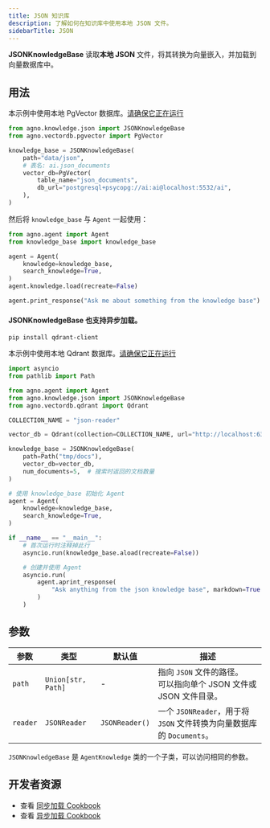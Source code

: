 ```yaml
---
title: JSON 知识库
description: 了解如何在知识库中使用本地 JSON 文件。
sidebarTitle: JSON
---
```


**JSONKnowledgeBase** 读取**本地 JSON** 文件，将其转换为向量嵌入，并加载到向量数据库中。

## 用法

<Note>

本示例中使用本地 PgVector 数据库。[请确保它正在运行](https://docs.agno.com/vectordb/pgvector)

</Note>

```python knowledge_base.py
from agno.knowledge.json import JSONKnowledgeBase
from agno.vectordb.pgvector import PgVector

knowledge_base = JSONKnowledgeBase(
    path="data/json",
    # 表名: ai.json_documents
    vector_db=PgVector(
        table_name="json_documents",
        db_url="postgresql+psycopg://ai:ai@localhost:5532/ai",
    ),
)
```

然后将 `knowledge_base` 与 `Agent` 一起使用：

```python agent.py
from agno.agent import Agent
from knowledge_base import knowledge_base

agent = Agent(
    knowledge=knowledge_base,
    search_knowledge=True,
)
agent.knowledge.load(recreate=False)

agent.print_response("Ask me about something from the knowledge base")
```

#### JSONKnowledgeBase 也支持异步加载。

```shell
pip install qdrant-client
```
本示例中使用本地 Qdrant 数据库。[请确保它正在运行](https://docs.agno.com/vectordb/qdrant)

```python async_knowledge_base.py
import asyncio
from pathlib import Path

from agno.agent import Agent
from agno.knowledge.json import JSONKnowledgeBase
from agno.vectordb.qdrant import Qdrant

COLLECTION_NAME = "json-reader"

vector_db = Qdrant(collection=COLLECTION_NAME, url="http://localhost:6333")

knowledge_base = JSONKnowledgeBase(
    path=Path("tmp/docs"),
    vector_db=vector_db,
    num_documents=5,  # 搜索时返回的文档数量
)

# 使用 knowledge_base 初始化 Agent
agent = Agent(
    knowledge=knowledge_base,
    search_knowledge=True,
)

if __name__ == "__main__":
    # 首次运行时注释掉此行
    asyncio.run(knowledge_base.aload(recreate=False))

    # 创建并使用 Agent
    asyncio.run(
        agent.aprint_response(
            "Ask anything from the json knowledge base", markdown=True
        )
    )
```

## 参数

| 参数 | 类型               | 默认值 | 描述                                                                                                    |
| ---- | ------------------ | ------ | ------------------------------------------------------------------------------------------------------- |
| `path` | `Union[str, Path]` | -      | 指向 `JSON` 文件的路径。<br/>可以指向单个 JSON 文件或 JSON 文件目录。 |
| `reader` | `JSONReader`       | `JSONReader()` | 一个 `JSONReader`，用于将 `JSON` 文件转换为向量数据库的 `Documents`。                                 |

`JSONKnowledgeBase` 是 `AgentKnowledge` 类的一个子类，可以访问相同的参数。

## 开发者资源

- 查看 [同步加载 Cookbook](https://github.com/agno-agi/agno/blob/main/cookbook/agent_concepts/knowledge/json_kb.py)
- 查看 [异步加载 Cookbook](https://github.com/agno-agi/agno/blob/main/cookbook/agent_concepts/knowledge/json_kb_async.py)